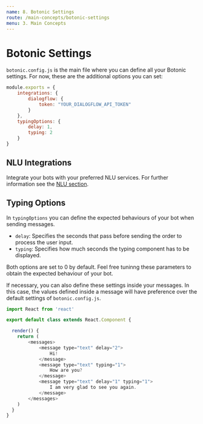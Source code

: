 ```yaml
---
name: 8. Botonic Settings
route: /main-concepts/botonic-settings
menu: 3. Main Concepts
---
```


# **Botonic Settings**

`botonic.config.js` is the main file where you can define all your Botonic settings. For now, these are the additional options you can set:

```javascript
module.exports = {
    integrations: {
        dialogflow: {
            token: "YOUR_DIALOGFLOW_API_TOKEN"
        }
    },
    typingOptions: { 
    	delay: 1,
    	typing: 2 
    }
}
```

## NLU Integrations
Integrate your bots with your preferred NLU services. For further information see the [NLU section](/main-concepts/nlu).

## Typing Options
In `typingOptions` you can define the expected behaviours of your bot when sending messages.
  * `delay`: Specifies the seconds that pass before sending the order to process the user input.
  * `typing`: Specifies how much seconds the typing component has to be displayed.

Both options are set to 0 by default. Feel free tuninng these parameters to obtain the expected behaviour of your bot.
  
  If necessary, you can also define these settings inside your messages. In this case, the values defined inside a message will have preference over the default settings of `botonic.config.js`.

```javascript
import React from 'react'

export default class extends React.Component {

  render() {
    return (
        <messages>
            <message type="text" delay="2">
                Hi!
            </message>
            <message type="text" typing="1">
                How are you?
            </message>
            <message type="text" delay="1" typing="1">
                I am very glad to see you again.
            </message>
        </messages>
    )
  }
}
```

